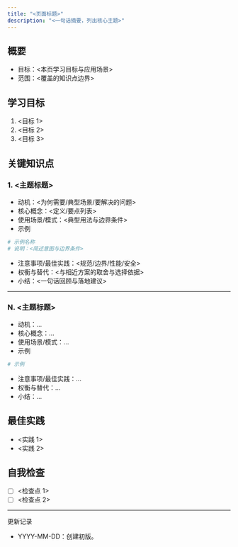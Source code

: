 ```yaml
---
title: "<页面标题>"
description: "<一句话摘要，列出核心主题>"
---
```


## 概要
- 目标：<本页学习目标与应用场景>
- 范围：<覆盖的知识点边界>

## 学习目标
1. <目标 1>
2. <目标 2>
3. <目标 3>

## 关键知识点

### 1. <主题标题>
- 动机：<为何需要/典型场景/要解决的问题>
- 核心概念：<定义/要点列表>
- 使用场景/模式：<典型用法与边界条件>
- 示例
```python
# 示例名称
# 说明：<简述意图与边界条件>
```
- 注意事项/最佳实践：<规范/边界/性能/安全>
- 权衡与替代：<与相近方案的取舍与选择依据>
- 小结：<一句话回顾与落地建议>

---

### N. <主题标题>
- 动机：...
- 核心概念：...
- 使用场景/模式：...
- 示例
```python
# 示例
```
- 注意事项/最佳实践：...
- 权衡与替代：...
- 小结：...

## 最佳实践
- <实践 1>
- <实践 2>

## 自我检查
- [ ] <检查点 1>
- [ ] <检查点 2>

---
更新记录
- YYYY-MM-DD：创建初版。
